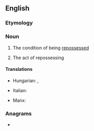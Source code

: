 ==English==

===Etymology===
{{prefix|en|re|possession}}

===Noun===
{{en-noun|~}}

# {{lb|en|uncountable}} The condition of being [[repossess]]ed
# {{lb|en|countable}} The act of repossessing

====Translations====
{{trans-top|the act of repossessing}}
* Hungarian: {{t+|hu|végrehajtás}}, {{t+|hu|visszavétel}}
{{trans-mid}}
* Italian: {{t|it|riappropriazione|f}}
{{trans-bottom}}

{{checktrans-top}}
* Manx: {{t-check|gv|aahellooderys|m}}
{{trans-mid}}
{{trans-bottom}}

===Anagrams===
* {{anagrams|en|a=eeinooprssss|isoresponses|possessioner}}